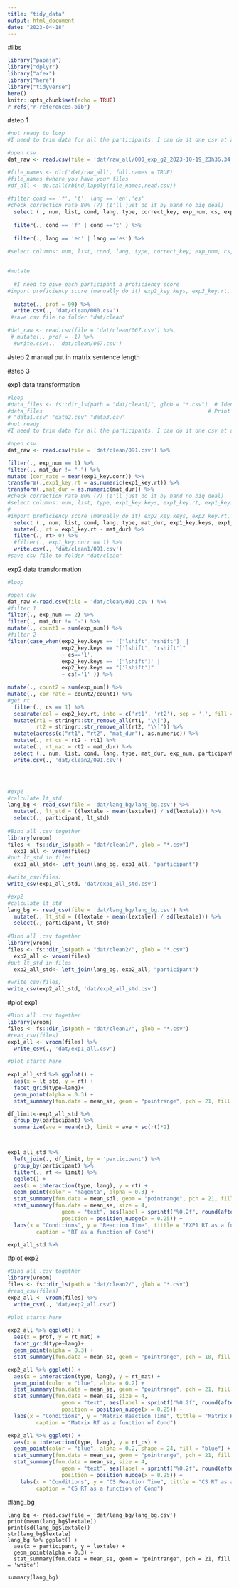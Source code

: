 ```yaml
---
title: "tidy_data"
output: html_document
date: "2023-04-18"
---
```

#libs
```r
library("papaja")
library("dplyr")
library("afex")
library("here")
library("tidyverse")
here()
knitr::opts_chunk$set(echo = TRUE)
r_refs("r-references.bib")
```

#step 1
```r
#not ready to loop
#I need to trim data for all the participants, I can do it one csv at a time now.

#open csv
dat_raw <- read.csv(file = 'dat/raw_all/000_exp_g2_2023-10-19_23h36.34.636 copy.csv') %>% 

#file_names <- dir('dat/raw_all', full.names = TRUE)
#file_names #where you have your files
#df_all <- do.call(rbind,lapply(file_names,read.csv))
  
#filter cond == 'f', 't', lang == 'en','es'
#check correction rate 80% (?) (I'll just do it by hand no big deal)
  select (., num, list, cond, lang, type, correct_key, exp_num, cs, exp1_key.keys, exp1_key.rt, exp1_key.corr, exp2_key.keys, exp2_key.rt, participant, group = expName) %>% 
  
  filter(., cond == 'f' | cond =='t' ) %>%
  
  filter(., lang == 'en' | lang =='es') %>% 

#select columns: num, list, cond, lang, type, correct_key, exp_num, cs, exp1_key.keys, exp1_key.rt, exp1_key.corr, exp2_key.keys, exp2_key.rt participant, expName(rename to "group"), 
  
  
#mutate 
  
  #I need to give each participant a proficiency score 
#import proficiency score (manually do it) exp2_key.keys, exp2_key.rt,
  
  mutate(., prof = 99) %>% 
  write.csv(., 'dat/clean/000.csv')
 #save csv file to folder "dat/clean"

#dat_raw <- read.csv(file = 'dat/clean/067.csv') %>%
 # mutate(., prof = -1) %>%
  #write.csv(., 'dat/clean/067.csv')


```

#step 2
manual put in matrix sentence length

#step 3

exp1 data transformation
```r
#loop
#data_files <- fs::dir_ls(path = "dat/clean1/", glob = "*.csv")  # Identify file names
#data_files                                                    # Print file names
# "data1.csv" "data2.csv" "data3.csv"
#not ready 
#I need to trim data for all the participants, I can do it one csv at a time now.

#open csv
dat_raw <- read.csv(file = 'dat/clean/091.csv') %>% 

filter(., exp_num == 1) %>% 
filter(., mat_dur != "-") %>%  
mutate (cor_rate = mean(exp1_key.corr)) %>% 
transform(.,exp1_key.rt = as.numeric(exp1_key.rt)) %>% 
transform(.,mat_dur = as.numeric(mat_dur)) %>% 
#check correction rate 80% (?) (I'll just do it by hand no big deal)
#select columns: num, list, type, exp1_key.keys, exp1_key.rt, exp1_key.corr, participant, expName(rename to "group"), 
#
#import proficiency score (manually do it) exp2_key.keys, exp2_key.rt,
  select (., num, list, cond, lang, type, mat_dur, exp1_key.keys, exp1_key.rt, exp1_key.corr, cor_rate, participant, group, prof)      %>% 
  mutate(., rt = exp1_key.rt - mat_dur) %>% 
  filter(., rt> 0) %>% 
  #filter(., exp1_key.corr == 1) %>% 
  write.csv(., 'dat/clean1/091.csv')
#save csv file to folder "dat/clean"


```
exp2 data transformation
```r
#loop

#open csv
dat_raw <-read.csv(file = 'dat/clean/091.csv') %>% 
#filter 1
filter(., exp_num == 2) %>% 
filter(., mat_dur != "-") %>% 
mutate(., count1 = sum(exp_num)) %>% 
#filter 2
filter(case_when(exp2_key.keys == '["lshift","rshift"]' |
                 exp2_key.keys == "['lshift', 'rshift']"
                 ~ cs=='1',
                 exp2_key.keys == '["lshift"]' |
                 exp2_key.keys == "['lshift']"
                 ~ cs!='1' )) %>% 

mutate(., count2 = sum(exp_num)) %>% 
mutate(., cor_rate = count2/count1) %>%
#get rt
  filter(., cs == 1) %>% 
  separate(col = exp2_key.rt, into = c('rt1', 'rt2'), sep = ',', fill = "right") %>% 
  mutate(rt1 = stringr::str_remove_all(rt1, "\\["), 
         rt2 = stringr::str_remove_all(rt2, "\\]")) %>% 
  mutate(across(c("rt1", "rt2", "mat_dur"), as.numeric)) %>% 
  mutate(., rt_cs = rt2 - rt1) %>%  
  mutate(., rt_mat = rt2 - mat_dur) %>% 
  select (., num, list, cond, lang, type, mat_dur, exp_num, participant, group, prof, cor_rate, rt_cs, rt_mat)      %>% 
  write.csv(., 'dat/clean2/091.csv')





```

```r
#exp1
#calculate lt_std
lang_bg <- read_csv(file = 'dat/lang_bg/lang_bg.csv') %>% 
  mutate(., lt_std = ((lextale - mean(lextale)) / sd(lextale))) %>% 
  select(., participant, lt_std)
  
#Bind all .csv together
library(vroom)
files <- fs::dir_ls(path = "dat/clean1/", glob = "*.csv")
  exp1_all <- vroom(files)
#put lt_std in files
  exp1_all_std<- left_join(lang_bg, exp1_all, "participant")

#write_csv(files)
write_csv(exp1_all_std, 'dat/exp1_all_std.csv')

#exp2
#calculate lt_std
lang_bg <- read_csv(file = 'dat/lang_bg/lang_bg.csv') %>% 
  mutate(., lt_std = ((lextale - mean(lextale)) / sd(lextale))) %>% 
  select(., participant, lt_std)
  
#Bind all .csv together
library(vroom)
files <- fs::dir_ls(path = "dat/clean2/", glob = "*.csv")
  exp2_all <- vroom(files)
#put lt_std in files
  exp2_all_std<- left_join(lang_bg, exp2_all, "participant")

#write_csv(files)
write_csv(exp2_all_std, 'dat/exp2_all_std.csv')
```


#plot exp1
```r
#Bind all .csv together
library(vroom)
files <- fs::dir_ls(path = "dat/clean1/", glob = "*.csv")
#read_csv(files)
exp1_all <- vroom(files) %>% 
  write_csv(., 'dat/exp1_all.csv')

#plot starts here
  
exp1_all_std %>% ggplot() +
  aes(x = lt_std, y = rt) +
  facet_grid(type~lang)+
  geom_point(alpha = 0.3) +
  stat_summary(fun.data = mean_se, geom = "pointrange", pch = 21, fill = 'white')

df_limit<-exp1_all_std %>% 
  group_by(participant) %>% 
  summarize(ave = mean(rt), limit = ave + sd(rt)*2)



exp1_all_std %>% 
  left_join(., df_limit, by = 'participant') %>%
  group_by(participant) %>% 
  filter(., rt <= limit) %>% 
  ggplot() +
  aes(x = interaction(type, lang), y = rt) +
  geom_point(color = "magenta", alpha = 0.3) +
  stat_summary(fun.data = mean_sdl, geom = "pointrange", pch = 21, fill = 'white') +
  stat_summary(fun.data = mean_se, size = 4,
                 geom = "text", aes(label = sprintf("%0.2f", round(after_stat(y), digits = 2))),
                 position = position_nudge(x = 0.25)) +
  labs(x = "Conditions", y = "Reaction Time", tittle = "EXP1 RT as a function of Cond",
         caption = "RT as a function of Cond") 

exp1_all_std %>% 

```

#plot exp2
```r
#Bind all .csv together
library(vroom)
files <- fs::dir_ls(path = "dat/clean2/", glob = "*.csv")
#read_csv(files)
exp2_all <- vroom(files) %>% 
  write_csv(., 'dat/exp2_all.csv')

#plot starts here
  
exp2_all %>% ggplot() +
  aes(x = prof, y = rt_mat) +
  facet_grid(type~lang)+
  geom_point(alpha = 0.3) +
  stat_summary(fun.data = mean_se, geom = "pointrange", pch = 10, fill = 'white')

exp2_all %>% ggplot() +
  aes(x = interaction(type, lang), y = rt_mat) +
  geom_point(color = "blue", alpha = 0.2) +
  stat_summary(fun.data = mean_se, geom = "pointrange", pch = 21, fill = 'white') +
  stat_summary(fun.data = mean_se, size = 4,
                 geom = "text", aes(label = sprintf("%0.2f", round(after_stat(y), digits = 2))),
                 position = position_nudge(x = 0.25)) +
  labs(x = "Conditions", y = "Matrix Reaction Time", tittle = "Matrix RT as a function of Cond",
         caption = "Matrix RT as a function of Cond") 

exp2_all %>% ggplot() +
  aes(x = interaction(type, lang), y = rt_cs) +
  geom_point(color = "blue", alpha = 0.2, shape = 24, fill = "blue") +
  stat_summary(fun.data = mean_se, geom = "pointrange", pch = 21, fill = 'white') +
  stat_summary(fun.data = mean_se, size = 4,
                 geom = "text", aes(label = sprintf("%0.2f", round(after_stat(y), digits = 2))),
                 position = position_nudge(x = 0.25)) +
    labs(x = "Conditions", y = "CS Reaction Time", tittle = "CS RT as a function of Cond",
         caption = "CS RT as a function of Cond") 

```


#lang_bg
```lang_bg
lang_bg <- read.csv(file = 'dat/lang_bg/lang_bg.csv')
print(mean(lang_bg$lextale))
print(sd(lang_bg$lextale))
str(lang_bg$lextale)
lang_bg %>% ggplot() +
  aes(x = participant, y = lextale) +
  geom_point(alpha = 0.3) +
  stat_summary(fun.data = mean_se, geom = "pointrange", pch = 21, fill = 'white')

summary(lang_bg)
```